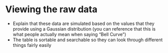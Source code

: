 # Viewing the raw data
* Explain that these data are simulated based on the values that they provide using a Gaussian distribution (you can reference that this is what people actually mean when saying "Bell Curve")
* The table is sortable and searchable so they can look through different things fairly easily
